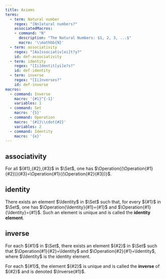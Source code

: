 ```yaml
---
title: Axioms
terms:
  - term: Natural number
    regex: "[Nn]atural numbers?"
    associatedMacros:
    - command: "N"
      description: "The Natural Numbers: $1, 2, 3, ...$"
      macro: '\\mathbb{N}'
  - term: associativity
    regex: "[Aa]ssociativ[ei]t?y?"
    id: def-associativity
  - term: identity
    regex: "[Ii]dentit[yi]e?s?"
    id: def-identity
  - term: inverse
    regex: "[Ii]nverses?"
    id: def-inverse
macros:
  - command: Inverse
    macro: '{#1}^{-1}'
    variables: 1
  - command: Set
    macro: '{S}'
  - command: Operation
    macro: '{#1}\\cdot{#2}'
    variables: 2
  - command: Identity
    macro: '{e}'
---
```


::: {#def-associativity}
## associativity

For all ${#1},{#2},{#3}$ in $\Set$, one has $\Operation{(\Operation{#1}{#2})}{#3}=\Operation{#1}{(\Operation{#2}{#3})}$.
:::

::: {#def-identity}
## identity
There exists an element $\Identity$ in $\Set$ such that, for every ${#1}$ in $\Set$, one has $\Operation{\Identity}{#1}={#1}$ and $\Operation{#1}{\Identity}={#1}$. Such an element is unique and is called the **identity element**.
:::

:::: {#def-Inverse}
## inverse
For each ${#1}$ in $\Set$, there exists an element ${#2}$ in $\Set$ such that $\Operation{#1}{#2}=\Identity$ and $\Operation{#2}{#1}=\Identity$, where $\Identity$ is the identity element.

For each ${#1}$, the element ${#2}$ is unique and is called the **inverse** of ${#2}$ and is denoted $\Inverse{#1}$.
::::


